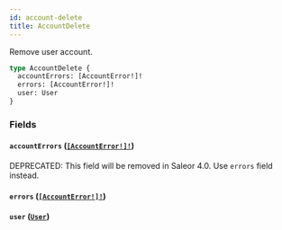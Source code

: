 ```yaml
---
id: account-delete
title: AccountDelete
---
```


Remove user account.

```graphql
type AccountDelete {
  accountErrors: [AccountError!]!
  errors: [AccountError!]!
  user: User
}
```

### Fields

#### `accountErrors` ([`[AccountError!]!`](../../../developer/api-reference/objects/account-error))

<span class="badge badge--warning">DEPRECATED: This field will be removed in Saleor 4.0. Use `errors` field instead.</span>

#### `errors` ([`[AccountError!]!`](../../../developer/api-reference/objects/account-error))

#### `user` ([`User`](../../../developer/api-reference/objects/user))

